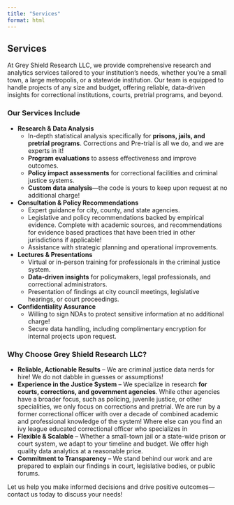 ```yaml
---
title: "Services"
format: html
---
```


## Services  

At Grey Shield Research LLC, we provide comprehensive research and analytics services tailored to your institution's needs, whether you're a small town, a large metropolis, or a statewide institution. Our team is equipped to handle projects of any size and budget, offering reliable, data-driven insights for correctional institutions, courts, pretrial programs, and beyond.  

### Our Services Include  

- **Research & Data Analysis**  
  - In-depth statistical analysis specifically for **prisons, jails, and pretrial programs**. Corrections and Pre-trial is all we do, and we are experts in it! 
  - **Program evaluations** to assess effectiveness and improve outcomes.  
  - **Policy impact assessments** for correctional facilities and criminal justice systems.  
  - **Custom data analysis**—the code is yours to keep upon request at no additional charge!  

- **Consultation & Policy Recommendations**  
  - Expert guidance for city, county, and state agencies.  
  - Legislative and policy recommendations backed by empirical evidence. Complete with academic sources, and recommendations for  evidence based practices that have been tried in other jurisdictions if applicable!   
  - Assistance with strategic planning and operational improvements.  

- **Lectures & Presentations**  
  - Virtual or in-person training for professionals in the criminal justice system.  
  - **Data-driven insights** for policymakers, legal professionals, and correctional administrators.  
  - Presentation of findings at city council meetings, legislative hearings, or court proceedings.  

- **Confidentiality Assurance**  
  - Willing to sign NDAs to protect sensitive information at no additional charge!  
  - Secure data handling, including complimentary encryption for internal projects upon request.  

### Why Choose Grey Shield Research LLC?  

- **Reliable, Actionable Results** – We are criminal justice data nerds for hire! We do not dabble in guesses or assumptions!
- **Experience in the Justice System** – We specialize in research **for courts, corrections, and government agencies**. While other agencies have a broader focus, such as policing, juvenile justice, or other specialities, we only focus on corrections and pretrial. We are run by a former correctional officer with over a decade of combined academic and professional knowledge of the system! Where else can you find an ivy league educated correctional officer who specializes in 
- **Flexible & Scalable** – Whether a small-town jail or a state-wide prison or court system, we adapt to your timeline and budget. We offer high quality data analytics at a reasonable price.   
- **Commitment to Transparency** – We stand behind our work and are prepared to explain our findings in court, legislative bodies, or public forums.  

Let us help you make informed decisions and drive positive outcomes—contact us today to discuss your needs!  
